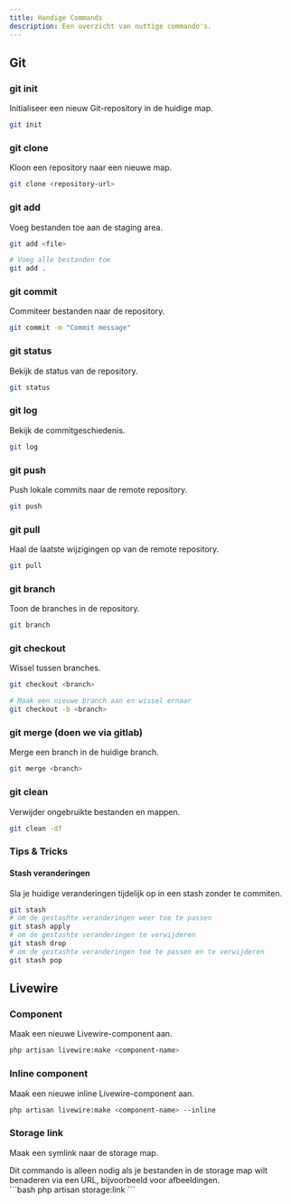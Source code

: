 ```yaml
---
title: Handige Commands
description: Een overzicht van nuttige commando's.
---
```



## Git

### git init
Initialiseer een nieuw Git-repository in de huidige map.
```bash
git init
```

### git clone
Kloon een repository naar een nieuwe map.
```bash
git clone <repository-url>
```

### git add
Voeg bestanden toe aan de staging area.
```bash
git add <file>
```
```bash
# Voeg alle bestanden toe
git add .
```

### git commit
Commiteer bestanden naar de repository.
```bash
git commit -m "Commit message"
```

### git status
Bekijk de status van de repository.
```bash
git status
```

### git log
Bekijk de commitgeschiedenis.
```bash
git log
```

### git push
Push lokale commits naar de remote repository.
```bash
git push
```

### git pull
Haal de laatste wijzigingen op van de remote repository.
```bash
git pull
```

### git branch
Toon de branches in de repository.
```bash
git branch
```

### git checkout
Wissel tussen branches.
```bash
git checkout <branch>
```

```bash
# Maak een nieuwe branch aan en wissel ernaar
git checkout -b <branch>
```

### git merge (doen we via gitlab)
Merge een branch in de huidige branch.
```bash
git merge <branch>
```

### git clean
Verwijder ongebruikte bestanden en mappen.
```bash
git clean -df
```


### Tips & Tricks

#### Stash veranderingen
Sla je huidige veranderingen tijdelijk op in een stash zonder te commiten.
```bash
git stash
# om de gestashte veranderingen weer toe te passen
git stash apply
# om de gestashte veranderingen te verwijderen
git stash drop
# om de gestashte veranderingen toe te passen en te verwijderen
git stash pop
```


## Livewire

### Component
Maak een nieuwe Livewire-component aan.
```bash
php artisan livewire:make <component-name>
```

### Inline component
Maak een nieuwe inline Livewire-component aan.
```bash
php artisan livewire:make <component-name> --inline
```

### Storage link
Maak een symlink naar de storage map.
<Aside type="note" header="Note">
Dit commando is alleen nodig als je bestanden in de storage map wilt benaderen via een URL, bijvoorbeeld voor afbeeldingen.
</Aside>
```bash
php artisan storage:link
```